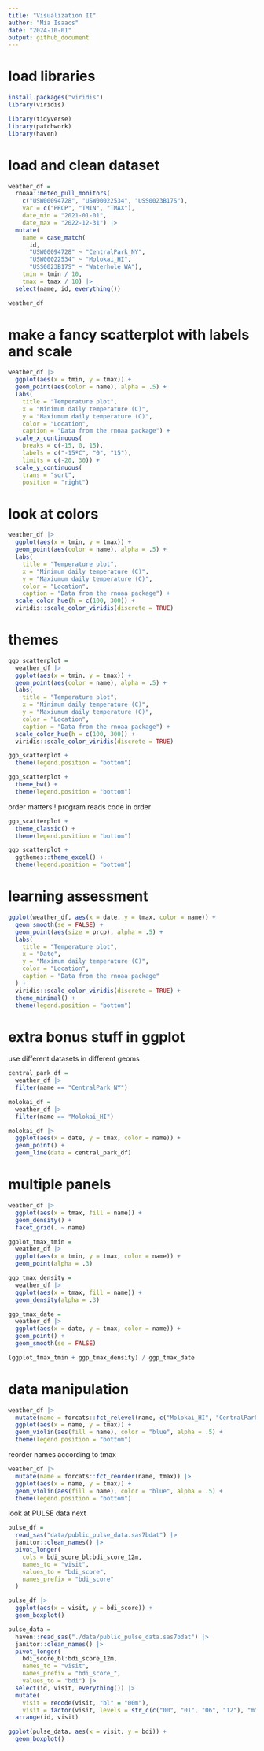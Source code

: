 ```yaml
---
title: "Visualization II"
author: "Mia Isaacs"
date: "2024-10-01"
output: github_document
---
```


# load libraries 

```r
install.packages("viridis")
library(viridis)
```

```r
library(tidyverse)
library(patchwork)
library(haven)
```

# load and clean dataset

```r
weather_df = 
  rnoaa::meteo_pull_monitors(
    c("USW00094728", "USW00022534", "USS0023B17S"),
    var = c("PRCP", "TMIN", "TMAX"), 
    date_min = "2021-01-01",
    date_max = "2022-12-31") |>
  mutate(
    name = case_match(
      id, 
      "USW00094728" ~ "CentralPark_NY", 
      "USW00022534" ~ "Molokai_HI",
      "USS0023B17S" ~ "Waterhole_WA"),
    tmin = tmin / 10,
    tmax = tmax / 10) |>
  select(name, id, everything())

weather_df
```

# make a fancy scatterplot with labels and scale

```r
weather_df |> 
  ggplot(aes(x = tmin, y = tmax)) + 
  geom_point(aes(color = name), alpha = .5) + 
  labs(
    title = "Temperature plot",
    x = "Minimum daily temperature (C)",
    y = "Maxiumum daily temperature (C)",
    color = "Location",
    caption = "Data from the rnoaa package") + 
  scale_x_continuous(
    breaks = c(-15, 0, 15), 
    labels = c("-15ºC", "0", "15"),
    limits = c(-20, 30)) + 
  scale_y_continuous(
    trans = "sqrt", 
    position = "right")
```

# look at colors

```r
weather_df |> 
  ggplot(aes(x = tmin, y = tmax)) + 
  geom_point(aes(color = name), alpha = .5) + 
  labs(
    title = "Temperature plot",
    x = "Minimum daily temperature (C)",
    y = "Maxiumum daily temperature (C)",
    color = "Location",
    caption = "Data from the rnoaa package") + 
  scale_color_hue(h = c(100, 300)) +
  viridis::scale_color_viridis(discrete = TRUE)
```

# themes

```r
ggp_scatterplot = 
  weather_df |> 
  ggplot(aes(x = tmin, y = tmax)) + 
  geom_point(aes(color = name), alpha = .5) + 
  labs(
    title = "Temperature plot",
    x = "Minimum daily temperature (C)",
    y = "Maxiumum daily temperature (C)",
    color = "Location",
    caption = "Data from the rnoaa package") + 
  scale_color_hue(h = c(100, 300)) +
  viridis::scale_color_viridis(discrete = TRUE)
```

```r
ggp_scatterplot +
  theme(legend.position = "bottom")
```

```r
ggp_scatterplot +
  theme_bw() +
  theme(legend.position = "bottom")
```

order matters!! program reads code in order

```r
ggp_scatterplot + 
  theme_classic() + 
  theme(legend.position = "bottom")
```

```r
ggp_scatterplot + 
  ggthemes::theme_excel() + 
  theme(legend.position = "bottom")
```

# learning assessment 

```r
ggplot(weather_df, aes(x = date, y = tmax, color = name)) + 
  geom_smooth(se = FALSE) + 
  geom_point(aes(size = prcp), alpha = .5) + 
  labs(
    title = "Temperature plot",
    x = "Date",
    y = "Maximum daily temperature (C)",
    color = "Location",
    caption = "Data from the rnoaa package"
  ) + 
  viridis::scale_color_viridis(discrete = TRUE) + 
  theme_minimal() + 
  theme(legend.position = "bottom")
```

# extra bonus stuff in ggplot

use different datasets in different geoms

```r
central_park_df =
  weather_df |> 
  filter(name == "CentralPark_NY")

molokai_df =
  weather_df |> 
  filter(name == "Molokai_HI")

molokai_df |> 
  ggplot(aes(x = date, y = tmax, color = name)) +
  geom_point() +
  geom_line(data = central_park_df)
```

# multiple panels

```r
weather_df |> 
  ggplot(aes(x = tmax, fill = name)) +
  geom_density() +
  facet_grid(. ~ name)
```

```r
ggplot_tmax_tmin =
  weather_df |> 
  ggplot(aes(x = tmin, y = tmax, color = name)) +
  geom_point(alpha = .3)

ggp_tmax_density =
  weather_df |> 
  ggplot(aes(x = tmax, fill = name)) +
  geom_density(alpha = .3)

ggp_tmax_date =
  weather_df |> 
  ggplot(aes(x = date, y = tmax, color = name)) +
  geom_point() +
  geom_smooth(se = FALSE)

(ggplot_tmax_tmin + ggp_tmax_density) / ggp_tmax_date
```

# data manipulation

```r
weather_df |>
  mutate(name = forcats::fct_relevel(name, c("Molokai_HI", "CentralPark_NY", "Waterhole_WA"))) |> 
  ggplot(aes(x = name, y = tmax)) + 
  geom_violin(aes(fill = name), color = "blue", alpha = .5) + 
  theme(legend.position = "bottom")
```

reorder names according to tmax

```r
weather_df |>
  mutate(name = forcats::fct_reorder(name, tmax)) |> 
  ggplot(aes(x = name, y = tmax)) + 
  geom_violin(aes(fill = name), color = "blue", alpha = .5) + 
  theme(legend.position = "bottom")
```

look at PULSE data next

```r
pulse_df =
  read_sas("data/public_pulse_data.sas7bdat") |> 
  janitor::clean_names() |> 
  pivot_longer(
    cols = bdi_score_bl:bdi_score_12m,
    names_to = "visit",
    values_to = "bdi_score",
    names_prefix = "bdi_score"
  )

pulse_df |> 
  ggplot(aes(x = visit, y = bdi_score)) +
  geom_boxplot()
```


```r
pulse_data = 
  haven::read_sas("./data/public_pulse_data.sas7bdat") |>
  janitor::clean_names() |>
  pivot_longer(
    bdi_score_bl:bdi_score_12m,
    names_to = "visit", 
    names_prefix = "bdi_score_",
    values_to = "bdi") |>
  select(id, visit, everything()) |>
  mutate(
    visit = recode(visit, "bl" = "00m"),
    visit = factor(visit, levels = str_c(c("00", "01", "06", "12"), "m"))) |>
  arrange(id, visit)

ggplot(pulse_data, aes(x = visit, y = bdi)) + 
  geom_boxplot()
```














